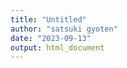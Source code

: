 ```yaml
---
title: "Untitled"
author: "satsuki gyoten"
date: "2023-09-13"
output: html_document
---
```


```r
```


```r

```
